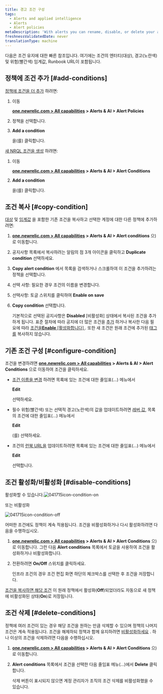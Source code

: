 ```yaml
---
title: 경고 조건 구성
tags:
  - Alerts and applied intelligence
  - Alerts
  - Alert policies
metaDescription: 'With alerts you can rename, disable, or delete your alert policies, as well as update or remove their conditions and channels.'
freshnessValidatedDate: never
translationType: machine
---
```




다음은 조건 유지에 대한 빠른 참조입니다. 여기에는 조건의 엔터티(대상), 경고(노란색) 및 위험(빨간색) 임계값, Runbook URL이 포함됩니다.

## 정책에 조건 추가 [#add-conditions]

[정책에 조건을 더 추가](/docs/alerts/new-relic-alerts-beta/configuring-alert-policies/define-alert-conditions) 하려면:

1. 이동

   <DoNotTranslate>**[one.newrelic.com > All capabilities](https://one.newrelic.com/all-capabilities) > Alerts & AI > Alert Policies**</DoNotTranslate>

2. 정책을 선택합니다.

3. <DoNotTranslate>**Add a condition**</DoNotTranslate>

   을(를) 클릭합니다.

[새 NRQL 조건을 생성](/docs/alerts-applied-intelligence/new-relic-alerts/alert-conditions/create-nrql-alert-conditions) 하려면:

1. 이동

   <DoNotTranslate>**[one.newrelic.com > All capabilities](https://one.newrelic.com/all-capabilities) > Alerts & AI > Alert Conditions**</DoNotTranslate>

2. <DoNotTranslate>**Add a condition**</DoNotTranslate>

   을(를) 클릭합니다.

## 조건 복사 [#copy-condition]

[대상](/docs/apm/new-relic-apm/getting-started/glossary#alert-target) 및 [임계값](/docs/apm/new-relic-apm/getting-started/glossary#alert-threshold) 을 포함한 기존 조건을 복사하고 선택한 계정에 대한 다른 정책에 추가하려면:

1. <DoNotTranslate>**[one.newrelic.com > All capabilities](https://one.newrelic.com/all-capabilities) > Alerts & AI > Alert conditions**</DoNotTranslate> 으)로 이동합니다.

2. 공지사항 목록에서 복사하려는 알림의 점 3개 아이콘을 클릭하고 <DoNotTranslate>**Duplicate condition**</DoNotTranslate> 선택하세요.

3. <DoNotTranslate>**Copy alert condition**</DoNotTranslate> 에서 목록을 검색하거나 스크롤하여 이 조건을 추가하려는 정책을 선택합니다.

4. 선택 사항: 필요한 경우 조건의 이름을 변경합니다.

5. 선택사항: 토글 스위치를 클릭하여 <DoNotTranslate>**Enable on save**</DoNotTranslate>

6. <DoNotTranslate>**Copy condition**</DoNotTranslate> 선택합니다.

   기본적으로 선택된 공지사항은 **Disabled** \[비활성화] 상태에서 복사된 조건을 추가하게 됩니다. 표준 절차에 따라 공지에 더 많은 조건을 [추가](/docs/alerts/new-relic-alerts-beta/configuring-alert-policies/define-alert-conditions) 하거나 복사한 다음 필요에 따라 [조건을**Enable** \[활성화합니다\] ](/docs/alerts/new-relic-alerts-beta/updating-alert-policies/disable-or-delete-alert-policies-conditions#disable-conditions). 또한 새 조건은 원래 조건에 추가된 [태그를](/docs/new-relic-solutions/new-relic-one/core-concepts/use-tags-help-organize-find-your-data/#add-via-ui-api) 복사하지 않습니다.

## 기존 조건 구성 [#configure-condition]

조건을 변경하려면 <DoNotTranslate>**[one.newrelic.com > All capabilities](https://one.newrelic.com/all-capabilities) > Alerts & AI > Alert Conditions**</DoNotTranslate> 으로 이동하여 조건을 클릭하세요.

* [조건 이름을 변경](/docs/alerts/new-relic-alerts-beta/configuring-alert-policies/define-alert-conditions#rename-condition) 하려면 목록에 있는 조건에 대한 줄임표(...) 메뉴에서

  <DoNotTranslate>**Edit**</DoNotTranslate>

  선택하세요.

* 필수 위험(빨간색) 또는 선택적 경고(노란색)의 값을 업데이트하려면 [레버 값,](/docs/alerts/new-relic-alerts-beta/configuring-alert-policies/define-thresholds-trigger-alert) 목록의 조건에 대한 줄임표(...) 메뉴에서

  <DoNotTranslate>**Edit**</DoNotTranslate>

  (를) 선택하세요.

* 조건의 [런북 URL을](/docs/alerts/new-relic-alerts-beta/reviewing-alert-incidents/provide-runbook-instructions-alerts) 업데이트하려면 목록에 있는 조건에 대한 줄임표(...) 메뉴에서

  <DoNotTranslate>**Edit**</DoNotTranslate>

  선택합니다.

## 조건 활성화/비활성화 [#disable-conditions]

활성화할 수 있습니다.<img title="Alerts v3: Condition enabled" alt="041715icon-condition-on" src={accountsConditionOn}/>

또는 비활성화

<img title="Alerts v3: Condition disabled" alt="041715icon-condition-off" src={accountsConditionOff}/>

어떠한 조건에도 정책이 계속 적용됩니다. 조건을 비활성화하거나 다시 활성화하려면 다음을 수행하십시오.

1. <DoNotTranslate>**[one.newrelic.com > All capabilities](https://one.newrelic.com/all-capabilities) > Alerts & AI > Alert Conditions**</DoNotTranslate> 으)로 이동합니다. 그런 다음 <DoNotTranslate>**Alert conditions**</DoNotTranslate> 목록에서 토글을 사용하여 조건을 활성화하거나 비활성화합니다.

2. 전환하려면 <DoNotTranslate>**On/Off**</DoNotTranslate> 스위치를 클릭하세요.

   <Callout variant="tip">
     인프라 조건의 경우 조건 편집 화면 하단의 체크박스를 선택한 후 조건을 저장합니다.
   </Callout>

[조건을 복사하면 해당 조건](/docs/alerts/new-relic-alerts-beta/updating-alert-policies/copy-alert-conditions) 이 원래 정책에서 활성화(<DoNotTranslate>**Off**</DoNotTranslate>)되었더라도 자동으로 새 정책에 비활성화된 상태(<DoNotTranslate>**On**</DoNotTranslate>)로 저장됩니다.

## 조건 삭제 [#delete-conditions]

정책에 여러 조건이 있는 경우 해당 조건을 원하는 만큼 삭제할 수 있으며 정책의 나머지 조건은 계속 적용됩니다. 조건을 해제하되 정책과 함께 유지하려면 [비활성화하세요](/docs/alerts/new-relic-alerts-beta/updating-alert-policies/disable-or-delete-alert-policies-conditions#condition-on-off) . 하나 이상의 조건을 삭제하려면 다음을 수행하십시오.

1. <DoNotTranslate>**[one.newrelic.com > All capabilities](https://one.newrelic.com/all-capabilities) > Alerts & AI > Alert Conditions**</DoNotTranslate> 으)로 이동합니다.

2. <DoNotTranslate>**Alert conditions**</DoNotTranslate> 목록에서 조건을 선택한 다음 줄임표 메뉴(...)에서 <DoNotTranslate>**Delete**</DoNotTranslate> 클릭합니다.

   <Callout variant="tip">
     삭제 버튼이 표시되지 않으면 계정 관리자가 조직의 조건 삭제를 비활성화했을 수 있습니다.
   </Callout>